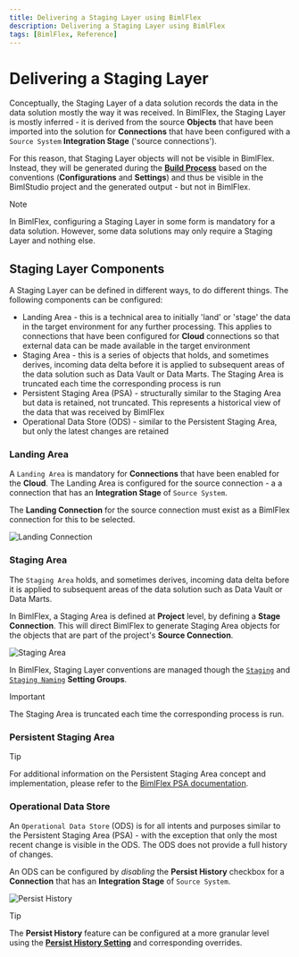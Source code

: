 ```yaml
---
title: Delivering a Staging Layer using BimlFlex
description: Delivering a Staging Layer using BimlFlex
tags: [BimlFlex, Reference]
---
```




# Delivering a Staging Layer

Conceptually, the Staging Layer of a data solution records the data in the data solution mostly the way it was received. In BimlFlex, the Staging Layer is mostly inferred - it is derived from the source **Objects** that have been imported into the solution for **Connections** that have been configured with a `Source System` **Integration Stage** ('source connections').

For this reason, that Staging Layer objects will not be visible in BimlFlex. Instead, they will be generated during the [**Build Process**](bimlflex-build-solution-overview) based on the conventions (**Configurations** and **Settings**) and thus be visible in the BimlStudio project and the generated output - but not in BimlFlex.

>[!NOTE]
> In BimlFlex, configuring a Staging Layer in some form is mandatory for a data solution. However, some data solutions may only require a Staging Layer and nothing else.

## Staging Layer Components

A Staging Layer can be defined in different ways, to do different things. The following components can be configured:

* Landing Area - this is a technical area to initially 'land' or 'stage' the data in the target environment for any further processing. This applies to connections that have been configured for **Cloud** connections so that external data can be made available in the target environment
* Staging Area - this is a series of objects that holds, and sometimes derives, incoming data delta before it is applied to subsequent areas of the data solution such as Data Vault or Data Marts. The Staging Area is truncated each time the corresponding process is run
* Persistent Staging Area (PSA) - structurally similar to the Staging Area but data is retained, not truncated. This represents a historical view of the data that was received by BimlFlex
* Operational Data Store (ODS) - similar to the Persistent Staging Area, but only the latest changes are retained

### Landing Area

A `Landing Area` is mandatory for **Connections** that have been enabled for the **Cloud**. The Landing Area is configured for the source connection - a  a connection that has an **Integration Stage** of `Source System`.

The **Landing Connection** for the source connection must exist as a BimlFlex connection for this to be selected.

![Landing Connection](images/bimlflex-landing-connection.png "Landing Connection")

### Staging Area

The `Staging Area` holds, and sometimes derives, incoming data delta before it is applied to subsequent areas of the data solution such as Data Vault or Data Marts.

In BimlFlex, a Staging Area is defined at **Project** level, by defining a **Stage Connection**. This will direct BimlFlex to generate Staging Area objects for the objects that are part of the project's **Source Connection**.

![Staging Area](images/bimlflex-staging-area.png "Staging Area")

In BimlFlex, Staging Layer conventions are managed though the [`Staging`](xref:bimlflex-app-reference-documentation-settings-index#staging) and [`Staging Naming`](xref:bimlflex-app-reference-documentation-settings-index#staging-naming) **Setting Groups**.

>[!IMPORTANT]
> The Staging Area is truncated each time the corresponding process is run.

### Persistent Staging Area

<InclHeaderPersistentStagingArea />

>[!TIP]
> For additional information on the Persistent Staging Area concept and implementation, please refer to the [BimlFlex PSA documentation](bimlflex-deliver-persistent-staging-area).

### Operational Data Store

An `Operational Data Store` (ODS) is for all intents and purposes similar to the Persistent Staging Area (PSA) - with the exception that only the most recent change is visible in the ODS. The ODS does not provide a full history of changes.

An ODS can be configured by *disabling* the **Persist History** checkbox for a **Connection** that has an **Integration Stage** of `Source System`.

![Persist History](images/bimlflex-persist-history.png "Persist History")

>[!TIP]
> The **Persist History** feature can be configured at a more granular level using the [**Persist History Setting**](bimlflex-app-reference-documentation-setting-PersistHistory) and corresponding overrides.
